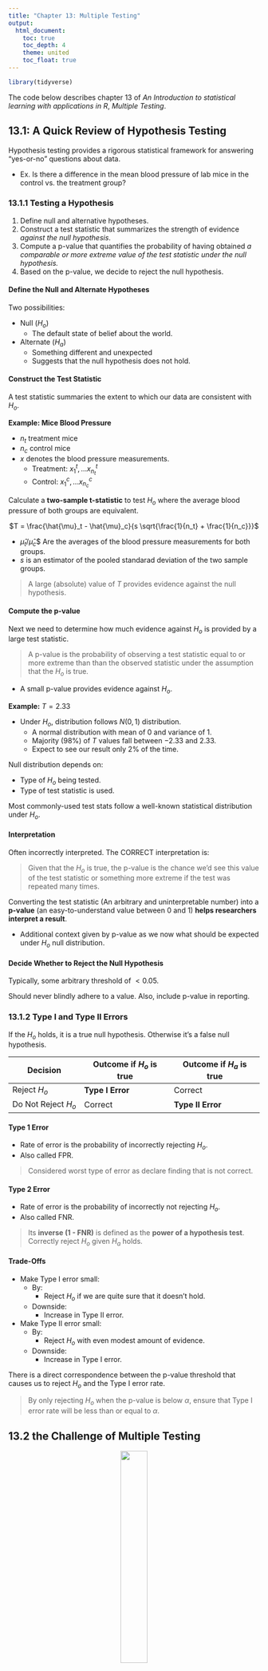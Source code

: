 ```yaml
---
title: "Chapter 13: Multiple Testing"
output:
  html_document:
    toc: true
    toc_depth: 4
    theme: united
    toc_float: true
---
```


```r
library(tidyverse)
```

The code below describes chapter 13 of *An Introduction to statistical learning with applications in R*, *Multiple Testing*.

## 13.1: A Quick Review of Hypothesis Testing

Hypothesis testing provides a rigorous statistical framework for answering "yes-or-no" questions about data.

-   Ex. Is there a difference in the mean blood pressure of lab mice in the control vs. the treatment group?

### 13.1.1 Testing a Hypothesis

1.  Define null and alternative hypotheses.
2.  Construct a test statistic that summarizes the strength of evidence *against the null hypothesis*.
3.  Compute a p-value that quantifies the probability of having obtained *a comparable or more extreme value of the test statistic under the null hypothesis.*
4.  Based on the p-value, we decide to reject the null hypothesis.

#### Define the Null and Alternate Hypotheses

Two possibilities:

-   Null ($H_o$)
    -   The default state of belief about the world.
-   Alternate ($H_a$)
    -   Something different and unexpected
    -   Suggests that the null hypothesis does not hold.

#### Construct the Test Statistic

A test statistic summaries the extent to which our data are consistent with $H_o$.

**Example: Mice Blood Pressure**

-   $n_t$ treatment mice
-   $n_c$ control mice
-   $x$ denotes the blood pressure measurements.
    -   Treatment: $x_1^t, ... x^t_{n_t}$
    -   Control: $x_1^c, ... x^c_{n_c}$

Calculate a **two-sample t-statistic** to test $H_o$ where the average blood pressure of both groups are equivalent.

<center>$T = \frac{\hat{\mu}_t - \hat{\mu}_c}{s \sqrt{\frac{1}{n_t} + \frac{1}{n_c}}}$</center>

-   $\hat{\mu}_t/\hat{\mu}_c$\$ Are the averages of the blood pressure measurements for both groups.
-   $s$ is an estimator of the pooled standarad deviation of the two sample groups.

> A large (absolute) value of $T$ provides evidence against the null hypothesis.

#### Compute the p-value

Next we need to determine how much evidence against $H_o$ is provided by a large test statistic.

> A p-value is the probability of observing a test statistic equal to or more extreme than than the observed statistic under the assumption that the $H_o$ is true.

-   A small p-value provides evidence against $H_o$.

**Example:** $T = 2.33$

-   Under $H_o$, distribution follows $N(0,1)$ distribution.
    -   A normal distribution with mean of 0 and variance of 1.
    -   Majority (98%) of $T$ values fall between $-2.33$ and $2.33$.
    -   Expect to see our result only 2% of the time.

Null distribution depends on:

-   Type of $H_o$ being tested.
-   Type of test statistic is used.

Most commonly-used test stats follow a well-known statistical distribution under $H_o$.

#### Interpretation

Often incorrectly interpreted. The CORRECT interpretation is:

> Given that the $H_o$ is true, the p-value is the chance we'd see this value of the test statistic or something more extreme if the test was repeated many times.

Converting the test statistic (An arbitrary and uninterpretable number) into a **p-value** (an easy-to-understand value between 0 and 1) **helps researchers interpret a result**.

-   Additional context given by p-value as we now what should be expected under $H_o$ null distribution.

#### Decide Whether to Reject the Null Hypothesis

Typically, some arbitrary threshold of $<0.05$.

Should never blindly adhere to a value. Also, include p-value in reporting.

### 13.1.2 Type I and Type II Errors

If the $H_o$ holds, it is a true null hypothesis. Otherwise it's a false null hypothesis.

| Decision            | Outcome if $H_o$ is true | Outcome if $H_a$ is true |
|---------------------|--------------------------|--------------------------|
| Reject $H_o$        | **Type I Error**         | Correct                  |
| Do Not Reject $H_o$ | Correct                  | **Type II Error**        |

#### Type 1 Error

-   Rate of error is the probability of incorrectly rejecting $H_o$.
-   Also called FPR.

> Considered worst type of error as declare finding that is not correct.

#### Type 2 Error

-   Rate of error is the probability of incorrectly not rejecting $H_o$.
-   Also called FNR.

> Its **inverse (1 - FNR)** is defined as the **power of a hypothesis test**. Correctly reject $H_o$ given $H_a$ holds.

#### Trade-Offs

-   Make Type I error small:
    -   By:
        -   Reject $H_o$ if we are quite sure that it doesn't hold.
    -   Downside:
        -   Increase in Type II error.
-   Make Type II error small:
    -   By:
        -   Reject $H_o$ with even modest amount of evidence.
    -   Downside:
        -   Increase in Type I error.

There is a direct correspondence between the p-value threshold that causes us to reject $H_o$ and the Type I error rate.

> By only rejecting $H_o$ when the p-value is below $\alpha$, ensure that Type I error rate will be less than or equal to $\alpha$.

## 13.2 the Challenge of Multiple Testing

<center>![](https://www.explainxkcd.com/wiki/images/3/3f/significant.png){height="33%"}</center>

How do we reject all null hypotheses for which the corresponding p-value falls below some threshold?

**Example: Flip Fair Coins**

-   $n = 1024$ coins.
-   $x = 10$ flips per coin.
-   What is the change that any single coin comes up *all tails*?
    -   $\frac{1}{2 ^ {10}} = \frac{1}{1,024} \approx 0.001$
    -   Standard hypothesis test for the $H_o$ (**This particular coin is fair.**) gives a p-value below **0.002**.
        -   Report both possibilities: 10 tails or 10 heads.

> When testing a large number of null hypotheses, we are bound to get some very small p-values by chance.

Another example. If FPR or $\alpha = 0.01$:

-   Test $m$ null hypotheses where $m = 10,000$.
-   $NumberNullHypothesesRejected = 0.01 * m = 100$
-   100 $H_o$ rejected by chance!

## 13.3 The Family-Wise Error Rate

### 13.3.1 What is the Family-Wise Error Rate?

Also called FWER.

-   When setting of $m$ null hypotheses.
-   Probability of making at least one Type I error among $m$ $H_o$s.

Possibilities when performing $m$ hypothesis tests.

| Action              | $H_o$ is True | $H_o$ is False | Total |
|---------------------|---------------|----------------|-------|
| Reject $H_o$        | $V$           | $S$            | $R$   |
| Do Not Reject $H_o$ | $U$           | $W$            | $m-R$ |

-   $V$ = Number of Type I Errors
-   $S$ = Number of true positives
-   $U$ = Number of true negatives
-   $W$ = Number of Type II Errors

Family wise error rate is given by:

<center>$FWER = Pr(V >= 1)$</center>

When accounting for level $\alpha$, FPR results in the following FWER.

<center>

$FWER(\alpha) = 1-Pr(V=0)$

-   $Pr(V=0)$ is the probability we do not falsely reject **any** null hypotheses.
-   Also, $Pr(\cap^m_{j=1}\{$do not falsely reject $H_oj$ $\})$

</center>

Each test of the $m$ tests are independent therefore:

-   $FWER(\alpha) = 1 - (1-\alpha)^m$
-   At an $\alpha = 0.05$, the $FWER = 1 - (1-0.05)^{100} = 0.994$
    -   **A 99.4% chance of at least one FP!**

> Only for very small like $\alpha = 0.001$, can we ensure a small FWER for a moderate number of hypothesis tests. More evidence in reject a $H_o$ is required to control FWER than FPR for a single test.

### 13.3.2 Approaches to Control the Family-Wise Error Rate

Using the `Fund` data set, we'll test general-purpose as well as more specialized methods for controlling the FWER.

-   Records the monthy percentage excess returns for 2,000 fund managers.
-   $n=50$ months

| Manager | Mean, $\overline{x}$ | Standard Deviation, $s$ | t-statistic | p-value |
|---------------|---------------|---------------|---------------|---------------|
| One     | 3.0                  | 7.4                     | 2.86        | 0.006   |
| Two     | -0.1                 | 6.9                     | -0.10       | 0.918   |
| Three   | 2.8                  | 7.5                     | 2.62        | 0.012   |
| Four    | 0.5                  | 6.7                     | 0.53        | 0.601   |
| Five    | 0.3                  | 6.8                     | 0.31        | 0.756   |

#### The Bonferroni Method

Event of Type I Error ($A_j$) for $jth$ null hypothesis among $m$ null hypotheses.

-   $j = 1, ..., m$
-   $FWER(\alpha) = Pr($falsely reject **at least** one null hypothesis$)$
    -   $\le \sum_{j=1}^{m} Pr(A_j)$
    -   $Pr(A \cup B) \le Pr(A) + Pr(B)$ (regardless if independent)

With the Bonferroni method:

-   Set the threshold for rejecting each hypothesis test to $\alpha / m$ so that $Pr(A_j) \le \alpha / m$ controlling the FPR at $\alpha$.

> If $\alpha = 0.1$ for $m=100$ null hypotheses, each $H_o$ can only be rejected if its p-value is below $0.001 = 0.1 / 100$

For the example above:

-   $H_o$ = The mean return of a manager is 0.
-   $H_a$ = The mean return of a manager is greater than 0.
-   Without Bonferroni, reject $H_{oj}$ for 1st and 3rd manager incorrectly.
    -   $FWER \ge 0.05$
-   With Bonferroni:
    -   $\alpha/m = 0.05 / 5 = 0.01$
    -   Only reject $H_{o1}$.

##### Downside

Very conservative approach to FWER control. Reject fewer null hypotheses and therefore increase Type II errors.

#### Holm's Step-Down Procedure {#holm}

Alternative to Bonferonni method:

-   a.k.a. Holm-Bonferroni method
-   Less conservative than Bonferroni method.
-   Makes no independence assumptions about the $m$ hypothesis tests.s

>  Reject more $H_o$ which decreases FNR (Type II Errors) and increases power. Preferred over Bonferroni.

##### Algorithm

1. Specify $\alpha$ level to control FWER.

2. Compute p-values for the $m$ null hypotheses.

3. Sort the p-values in ascending order.

4. Define $L$, the index of the threshold p-value.

<center>
$L = min \{ j: p_{(j)} > \frac{\alpha}{m + 1 -j} \}$
</center>

5. Reject all null hypotheses $H_{0j}$ for which $p_j < P_{(L)}$

For the example above:
```r
p_vals <- c(
  "1" = 0.006,
  "2" = 0.918,
  "3" = 0.012,
  "4" = 0.601,
  "5" = 0.756
)
```

```r
# Check if p-value is valid for Holm-Bonferonni procedure for controlling FWER.
# @param `p_val` - (numeric) p-value
# @param `m`     - (numeric) Number of null hypotheses
# @param `j`     - (numeric) p-value position among `m`
# @param `alpha` - (numeric) Level
#
# @return        - (bool) Reject null?
holms_method <- function(p_val, m, j, alpha = 0.05) {
  return(p_val < (alpha / (m + 1 - j)))
}
```

```r
for (i in order(p_vals)) {
  res <- holms_method(p_vals[i], length(p_vals), i, alpha = 0.05)
  switch(
    # R coerces keys to numeric
    # Can't use numbers for switch statements unless positional cases.
    toString(i),
    # Only 1st and 3rd manager are rejected.
    "1" = stopifnot(isTRUE(res)),
    "3" = stopifnot(isTRUE(res)),
    stopifnot(!isTRUE(res))
  )
}
```

Here, Holm's method is more powerful than the Bonferroni method as it rejects $H_{o1}$ and $H_{o3}$.

#### Two Special Case: Tukey's Method and Scheffe's Method
Can be more powerful than Bonferroni and Holm's methods in controlling FWER in certain tasks.

For `Fund` dataset:

- Manager One and Two have the greatest difference in return means.
- $H_o$: The returns of the two managers is equal.
  - Two-sample t-test for $H_o$ yields p-value of 0.0349. Some evidence to reject.
  - Misleading as only compared average returns of M1 and M2 **after looking at returns of all 5 managers.**
    - Performed $m = 5 * (5 - 1) / 2 = 10$ hypothesis tests and selected one with smallest p-value.
    - Could correct with Bonferroni and only reject if below $0.05 / 10 = 0.005$.
      - Not optimal as too stringent. **p-values for the comparisons are related so not independent.**

##### Tukey's method

- When performing $m=G(G-1)/2$ pairwise comparisons of $G$ means, the method controls the FWER at level $\alpha$ while rejecting all $H_o$s where p-value falls below $\alpha_T$ for some $\alpha_T > \alpha / m$.

##### Scheffe's method

From `Fund` data, notice that M1 and M3 have higher mean returns than M2, M4, and M5.

- Testing $H_o$, that the average returns of two groups of managers are equal:
  - $H_o = \frac{1}{2}(\mu_1 + \mu_3) = \frac{1}{3}(\mu_2 + \mu_4 + \mu_5)$
- Can use variant of two-sample t-test. Get p-value of 0.004 but **cannot reject $H_o$**.
  - Similar to above where seeing data means we essentially performed multiple hypothesis testing.

Using Scheffe's method, we can control FPR error at level $\alpha$ by computing a value $\alpha_S$ that can be used to reject $H_o$ if p-value is below $\alpha_s$.

- Can also use the same $\alpha_S$ for other combination of the same number of groupings.
  - ex. (M1 + M4) vs. (M2 + M3 + M5)

### 13.3.3 Trade-Off Between the FWER and Power

As the number of $m$ null hypotheses increases, power decreases at a given FWER.

- Remember, FWER at a given level $\alpha$ means that we are unlikely ($\le\alpha$) to reject **any true** $H_o$s (FPR)
- At large $m$, this limits rejection to very few $H_o$ to guarantee above statement.

## 13.4 The False Discovery Rate

### 13.4.1 Intuition for the False Discovery Rate
Using FWER to prevent FPs is too stringent when $m$ is large.

An alternative might be the ratio of FPs ($V$) to total Ps ($V + S = R$).

- This is the false discovery proportion (FDP).
- Should be low.
- But, ratio cannot be controlled as no way to be certain which hypotheses are true and which are false.
  - Similar to FWER.

Instead, control the **false discovery rate (FDR)**.

<center>
$FDR = E(FDP) = E(V/R)$
</center>

- FDR at level $q = 20\%$
  - Rejects as many $H_o$s as possible.
  - Guarantee that no more than $20\%$ of these are FPs, on average.

#### Applications

> For exploratory, rather than confirmatory purposes.

- Example:
  - Genomic researcher will sequence the genomes of individuals w/ or w/o a medication condition and for each of 20,000 genes, test whether sequence variants in that gene are associated with the medical condition of interest.
  - **Essentially performing $m = 20,000$ hypothesis tests.**
  - Goal is to see whether there is **an association between a gene and a disease** with further plans to investigate any genes for which there is evidence.
  - FWER not appropriate as we don't mind if a few FPs.
  - Need correction as cannot investigate all genes with p-values less than 0.05 (1000 would be considered significant by chance.)
    - With FDR, no more than 20% of genes studied are FPS.

> No standard accepted threshold for FDR control; it's context/data dependent.

### 13.4.2 The Benjamini-Hochberg Procedure
Procedure to reject $H_o$s while controlling $FDR \le q$

- Connect p-values from $m$ null hypotheses to desired FDR value, $q$.

##### Algorithm

1. Specify $q$ level to control FDR.

2. Compute p-values for the $m$ null hypotheses.

3. Sort the p-values in ascending order.

4. Define index $L = max \{ j : p_{(j)} < qj / m\}$.

5. Reject all null hypotheses $H_{oj}$ for which $p_j \le p_{(L)}$

```r
# Check if p-value is valid for Benjamini-Hochberg procedure for controlling FDR
# @param `p_val` - (numeric) p-value
# @param `m`     - (numeric) Number of null hypotheses
# @param `j`     - (numeric) p-value position among `m`
# @param `alpha` - (numeric) Level
#
# @return        - (bool) Reject null?
benjamini_hochberg_procedure <- function(p_val, m, j, alpha = 0.05) {
  return(p_val < (alpha * (j / m)))
}
```

```r
for (i in order(p_vals)) {
  res <- benjamini_hochberg_procedure(
    p_vals[i],
    length(p_vals),
    i,
    alpha = 0.05
  )
  switch(toString(i),
    # Only 1st and 3rd manager are rejected.
    "1" = stopifnot(isTRUE(res)),
    "3" = stopifnot(isTRUE(res)),
    stopifnot(!isTRUE(res))
  )
}
```

#### Summary
As long as $m$ p-values are independent, BH ensures that $FDR \le q$.

> On average, no more than a fraction $q$ fo the rejected $H_o$ are FPs.

  - Doesn't matter how many $H_o$ are true.
  - Doesn't matter what distribution of p-values for $H_o$ that are false.
  - Easy way to determine which of $m$ null hypotheses to reject in order to control FDR at $q$.
  - Data dependent; need to see data first to set threshold.
    - Similar to [Holm](#holm) procedure


## 13.5 A Re-Sampling Approach to p-Values and False Discovery Rates

Typically, we're intersted in a $H_o$ using a test statistic $T$ which has a distribution under $H_o$.

  - Called a theoretical null distribution.
    - ex. normal distribution, t-distribution, $\chi^2$-distribution, etc.
    - For most $H_o$, a null distribution is available.

However, may be unavailable if $H_o$ or test statistic $T$ is unusual.

- May also need to avoid because an assumption is false or sample size is small.
- In this scenario, need framework for performing inference.
  - Takes advantage of fast computers to approximate null distribution of $T$ and obtain a p-value.


### 13.5.1 A Re-Sampling Approach to the p-Value

Want to test whether the mean of a random variable $X$ equals the mean of a random variable $Y$.

Given $n_X$ independent observations from $X$ and $n_Y$ independent observations from $Y$, two-sample t-statistic is:

<center>
$T = \frac{\hat\mu_X - \hat\mu_Y}{s \sqrt{\frac{1}{n_X} + \frac{1}{n_Y}}}$
</center>

> If $n_X$ and $n_Y$ are large, then $T$ appoximately follows N(0,1) distribution.
> If $n_X$ and $n_Y$ are small, w/o strong assumption about distribution of $X$ and $Y$, don't known null distribution of $T$.

Can approximate the null distribution of $T$ using a re-sampling approach or a permutation approach.

> TODO: Skipping for now.

## 13.6 Lab: Multiple Testing

### 13.6.1 Review of Hypothesis Tests
Initialize some data with:

- 100 variables (cols) each with 10 observations (rows).

```r
set.seed(6)
num_vars <- 100
num_observations <- 10

x <- matrix(
  rnorm(num_observations * num_vars),
  nrow = num_observations,
  ncol = num_vars
)
```

Modify the first 50 variables.

- First 50 variables, have mean 0.5 and variance 1.
- The rest have mean 0 and variance 1.

```r
mean_adj <- 0.5
x[, 1:50] <- x[, 1:50] + mean_adj
```

Use `t.test()` to perform one-sample or two-sample t-test.

1. $H_o: \mu_1 = 0$
    - First variable has mean zero.

```r
# First variable (col)
t.test(x[, 1], mu = 0)
```

Fail to reject $H_o$ at level $\alpha = 0.05$.

- $\mu_1 = 0.5$ so $H_o$ is false.
- This is a FN (Type II error) as we fail to reject $H_o$ when it is false.

Test $H_{0j}: \mu_j = 0$ for $j = 1,...100$
```r
mu <- 0.05
p_vals <- rep(0, num_vars)

for (i in 1:num_vars) {
  t_test_res <- t.test(x[, i], mu = 0)
  p_vals[i] <- t_test_res$p.value
}

decision <- rep("Do not reject H0", num_vars)
decision[p_vals <= mu] <- "Reject H0"
```

Construct table to better visualize:
```r
table(
  decision,
  c(rep("H0 is False", 50), rep("H0 is True", 50))
)
```

- FN = 40
    - Simulation has a weak signal as ratio of mean to stdev is small $(0.5 / 1.0) = 0.5$
- FP = 3

### 13.6.2 The Family-Wise Error Rate
```r
m <- 1:500
# Calculated FWER
# * num_htests - m, number of hypothesis tests.
# * alpha
fwe <- function(alpha, num_htests) {
  1 - (1 - alpha)^num_htests
}
```

Calculate FWER for multiple alpha levels:

* Shows that unless $m$ is large or $\alpha$ is small, FWER exceeds 0.05.
* Lowering $\alpha$ increases FNs. Low power.

```r
fwe1 <- fwe(0.05, m)
fwe2 <- fwe(0.01, m)
fwe3 <- fwe(0.001, m)
```

```r
par(mfrow = c(1, 1))
plot(
  m,
  fwe1,
  type = "l",
  log = "x",
  ylim = c(0, 1),
  col = 2,
  ylab = "Family - Wise Error Rate",
  xlab = "Number of Hypotheses"
)
title("Number of Hypotheses on FWER")
lines(m, fwe2, col = 4)
lines(m, fwe3, col = 3)
abline(h = 0.05, lty = 2)
legend(
  "topleft",
  legend = c(0.05, 0.01, 0.001),
  col = c(2, 4, 3),
  pch = rep("*", 3),
  title = "Alphas"
)
```

Using `Fund` dataset, test $H_o$ that $jth$ fund manager's mean return is zero.
```r
# Load dataset
library(ISLR2)
fund_mini <- Fund[, 1:5]
# Run one-sample t-test
t.test(fund_mini[, 1], mu = 0)

# Store values in numeric array.
fund_pvalues <- rep(0, 5)
for (i in 1:5) {
  fund_pvalues[i] <- t.test(fund_mini[, i], mu = 0)$p.value
}
print("P-values before Error Correction Adjustment")
fund_pvalues
```

```r
print_reject_managers <- function(p_values, alpha = 0.05) {
  sprintf(
    "We can reject Manager %d, at alpha of %f",
    which(p_values < alpha),
    alpha
  )
}
```
Adjust for multiple hypothesis testing, using `p.adjust()`.
```r
fund_pvalues_bonf <- p.adjust(fund_pvalues, method = "bonferroni")
fund_pvalues_bonf
# Wrapper on which and sprintf
print_reject_managers(fund_pvalues_bonf)
```
```r
# Under the hood, p.adjust does this. pmin calculates min for multiple arrays.
# The 1 arg is the max value allowed.
pmin(fund_pvalues * 5, 1)
```
> With our new p-values, if value for a given test is $\le \alpha$, we can reject it while maintaining a FWER of no more than $\alpha$.

```r
fund_pvalues_holm <- p.adjust(fund_pvalues, method = "holm")
fund_pvalues_holm
print_reject_managers(fund_pvalues_holm)
```

Manager One does well whereas Manager Two does not. Is there a difference in performance between the two?

- Appears like there is a significant difference between the two.

```r
apply(fund_mini, 2, mean)
```

```r
paired_ttest_manager1_2 <- t.test(
  fund_mini[, 1],
  fund_mini[, 2],
  paired = TRUE
)
paired_ttest_manager1_2
```

But, because we looked at data before running test, performed 10 hypothesis tests. Need to use Tukey's method (`TukeyHSD()`) to adjust for multiple testing.

- Requires output of ANOVA regression model
    - Response: Monthly excess returns achieved by each manager
    - Predictor: Manager which each return corresponds.
- No longer significant difference.

```r
returns <- as.vector(as.matrix(fund_mini))
managers <- rep(
  # managers
  c("1", "2", "3", "4", "5"),
  rep(50, 5)
)
# ANOVA regression model.
a1 <- aov(returns ~ managers)

tukey <- TukeyHSD(x = a1)
tukey
```
```r
plot(tukey)
```

### 13.6.3 The False Discovery Rate
Perform hypothesis tests (one-sample t-test) for all 2,000 fund managers in dataset.

- Too many managers to try and control the FWER so control FDR instead.
```r
num_fund_managers <- length(Fund)
fund_pvalues_fdr <- rep(0, num_fund_managers)
for (i in 1:num_fund_managers) {
  fund_pvalues_fdr[i] <- t.test(Fund[, i], mu = 0)$p.value
}
```


Q-values are output and are the smallest FDR threshold at which we could reject a particular $H_o$.

- ex. $q = 0.1$
    - Reject corresponding $H_o$ at an FDR of 10% or greater. Cannot reject the $H_o$ at an FDR below 10%.

```r
q_values_bh <- p.adjust(fund_pvalues_fdr, method = "BH")
q_values_bh[1:10]
```

```r
q_value <- 0.1
sum(q_values_bh <= q_value)
```

The number of fund managers with q-value below 0.1.

> 146 of fund managers beat the market at an FDR of 10%. Only 15 (10% of 146) are likely to be false discoveries.

```r
sum(fund_pvalues <= (0.1 / 2000))
```

> With Bonferroni's method, no $H_o$ is rejected.

Reimplemented in book.

```r
sorted_pvals <- sort(fund_pvalues)
m <- length(fund_pvalues)
q <- 0.1
check_pvals_idxs <- which(sorted_pvals < q * (1:m) / m)
# Index finding index to reject other p-vals.
if (length(check_pvals_idxs) > 0) {
  rej_pvals_idxs <- 1:max(check_pvals_idxs)
} else {
  rej_pvals_idxs <- numeric(0)
}
```

```r
plot(
  sorted_pvals,
  log = "xy",
  ylim = c(4e-6, 1),
  ylab = "P-Value",
  xlab = "Index",
  main = ""
)
points(rej_pvals_idxs, sorted_pvals[rej_pvals_idxs], col = 4)
abline(a = 0, b = (q / m), col = 2, untf = TRUE)
abline(h = 0.1 / 2000, col = 3)
```

## 13.7 Exercises
1. Suppose we test m null hypotheses, all of which are true. We control the Type I error for each null hypothesis at level α. For each subproblem, justify your answer.
    a. In total, how many Type I errors do we expect to make?
        - $m * \alpha$
        - ex. 20 $H_o$ at level $\alpha = 0.05$ yields 1 $H_o$ falsely rejected.
    b. Suppose that the $m$ tests that we perform are independent. What is the family-wise error rate associated with these $m$ tests?
        - $1 - (1 - \alpha) ^ m$
    c. Suppose that $m = 2$, and that the p-values for the two tests are positively correlated, so that if one is small then the other will tend to be small as well, and if one is ... How does the FWER associated with these $m=2$ tests qualitatively compare tho the answer in (b) with $m=2$.
        - No longer independent.
        - Greater FWER.
    d. Suppose again that m = 2, but that now the p-values for the two tests are negatively correlated, so that if one is large then the other will tend to be small. How does the family-wise error rate associated with these m = 2 tests qualitatively compare to the answer in (b) with m = 2?
        - Roughly equal FWER. May result in more FNs but not more FPs.

2. Suppose that we test $m$ hypotheses, and control the Type I error for each hypothesis at level $\alpha$. Assume that all $m$ p-values are independent, and that all null hypotheses are true.
    a. Let the random variable $A_j$ equal 1 if the jth null hypothesis is rejected, and 0 otherwise. What is the distribution of $A_j$?
        - Bernoulli distribution
    b. What is the distribution of $\sum^m_{j=1} A_j$?
        - Binomial distribution.
    c. What is the standard deviation of the number of Type I errors that we will make?
        - $\sqrt{mp(1-p)}$ where p is probability of Type I error.

3. Suppose that we test $m$ null hypotheses, and control the Type I error fo the jth null hypothesis at level $\alpha_j$, for $j=1, ..., m$. Argue that the FWER is no greater than $\sum^m_{j=1} \alpha_j$
    - From Section 13.3.2 on bonferroni correction.
    - FWER is probability of at least one FP for jth null hypothesis.
    - $FWER(\alpha) = Pr(A_j) \le \alpha \le \sum^m_{j=1} \alpha_j$
4. Suppose we test $m=10$ hypotheses, and obtain the p-values shown in Table 13.4.

```r
p_vals <- c(
  0.0011, 0.031, 0.017, 0.32, 0.11,
  0.90, 0.07, 0.006, 0.004, 0.0009
)
m <- length(p_vals)
names(p_vals) <- paste0("H_", seq(10))
p_vals
```

  a. Suppose that we wish to control the Type I error for each null hypothesis at level $α=0.05$. Which null hypotheses will we reject?

```r
alpha <- 0.05
names(which(p_vals < alpha))
```

  b. Now suppose that we wish to control the FWER at level $\alpha = 0.05$. Which null hypotheses will we reject?

```r
names(which(p.adjust(p_vals, method = "bonferroni") < alpha))
```

  c. Now suppose that we wish to control the FDR at level $q=0.05$. Which null hypotheses will we reject?

```r
q_value <- 0.05
# Allow 5% of possible rejected nulls to be false.
names(which(p.adjust(p_vals, method = "BH") < q_value))
```

  d. See (c). Now with $q=0.02$.

```r
q_value <- 0.02
# Allow 2% of possible rejected nulls to be false. More stringent
names(which(p.adjust(p_vals, method = "BH") < q_value))
```

  e. Of the null hypotheses rejected at FDR level $q=0.2$, approximately how many are false positives?
    - 20% percent. It's the definition of the q-value.

5. For this problem, you will make up p-values that lead to a certain number of rejections using the Bonferroni and Holm procedures.
    - Give an example of five p-values for which both Bonferroni's method and Holm's method reject exactly one null hypothesis when controlling the FWER at level 0.1.

    ```r
alpha <- 0.1
p_vals <- c(0.03, 0.1, 0.3, 0.019, 0.11)
bonf_adj_p_vals <- p.adjust(p_vals, method = "bonferroni")
holm_adj_p_vals <- p.adjust(p_vals, method = "holm")
# Test only 1 expected for each.
stopifnot(
  length(which(bonf_adj_p_vals < alpha)) == 1
)
stopifnot(
  length(which(holm_adj_p_vals < alpha)) == 1
)
    ```

    - Now give an example of five p-values for which Bonferroni rejects one null hypothesis and Holm rejects more than one null hypothesis at level 0.1.

    ```r
alpha <- 0.1
p_vals <- c(0.021, 0.1, 0.3, 0.019, 0.11)
# This is alpha / m
bonf_adj_p_vals <- p.adjust(p_vals, method = "bonferroni")
# This is alpha / (m + 1 - j)
holm_adj_p_vals <- p.adjust(p_vals, method = "holm")
# Test.
stopifnot(
  length(which(bonf_adj_p_vals < alpha)) == 1
)
stopifnot(
  length(which(holm_adj_p_vals < alpha)) == 2
)
    ```

6. For each of the three panels in Figure 13.3, answer the following questions:
    a. How many FPs, FNs, TPs, TNs, Type I errors, and Type II errors result from applying the Bonferroni procedure to control the FWER at level $\alpha = 0.05$?
        - | FP | FN | TP | TN | Type I error | Type II error |
          | - | - | - | - | - | - |
          | 0 | 7 | 17 | 6 | 0 | 7 |

    b. All of above for the Holm procedure at the same level?
        - | FP | FN | TP | TN | Type I error | Type II error |
          | - | - | - | - | - | - |
          | 0 | 1 | 23 | 6 | 0 | 1 |

    c. What is the FDR associated with using the Bonferroni procedure to control the FWER at level $\alpha = 0.05$?
        - $FDR = FP / (FP + TP) = 0 / (0 + 17) = 0$
    d. FDR for the Holm procedure at the same level?
        - $FDR = FP / (FP + TP) = 0 / (0 + 23) = 0$
    e. How would the answers to (a) and (c) change if we instead used the Bonferroni procedure to control the FWER at level $\alpha = 0.001$?
    - (a) would have more FNs and fewer TPs. Type II error increases.
    - (c) would remain unchanged as FPs would never increase with a stricter alpha. All p-values are false below the adjusted lines.

7. This problem makes use of the `Carseats` dataset in the `ISLR2` package.
    a. For each quantitative variable in the dataset besides `Sales`, fit a linear model to predict `Sales` using that var. Report the p-values associated with the coefficients for the variables. That is, for each model of the form $Y = \beta_0 + \beta_1X + \epsilon$

    ```r
library(ISLR2)

carseats_data <- Carseats
resp_var <- "Sales"
p_vals <- c()
for (pred_var in names(carseats_data)) {
  if (pred_var == resp_var) {
    next
  }

  fit <- glm(
    sprintf("%s ~ %s", resp_var, pred_var),
    data = carseats_data
  )
  # p-val of intercept: null hypothesis
  # the mean of Sales is zero when controlling for pred_var can be rejected

  # nolint start
  # https://www.reddit.com/r/Rlanguage/comments/tzv1m3/how_to_interpret_the_pvalue_of_the_intercept_in_a/i41jv32/
  # nolint end
  pred_p_vals <- coef(summary(fit))[, "Pr(>|t|)"]
  pred_p_vals <- pred_p_vals[!names(pred_p_vals) %in% c("(Intercept)")]
  p_vals <- append(p_vals, pred_p_vals)
}
print(p_vals)
    ```

    b. Suppose we control the Type 1 error at level $\alpha = 0.05$ for the p-values in (a). Which null hypotheses do we reject?

    ```r
which(p_vals < 0.05)
    ```

    b. Suppose we control the FWER at level $0.05$ for the p-values in (a). Which null hypotheses do we reject?

    ```r
which(p.adjust(p_vals, method = "holm") < 0.05)
    ```

    c. Finally, suppose we control the FDR at level 0.2 for the p-values. Which null hypotheses do we reject?

    ```r
which(p.adjust(p_vals, method = "BH") < 0.2)
    ```

8. Simulated returns data from $m$ fund managers. $n$ is number of months.

    ```r
set.seed(1)
n <- 20
m <- 100
# pop mean is 0.
# All m H_o are true.
x <- matrix(rnorm(n * m), ncol = m)
    ```

    a. Conduct a one-sample t-test for each fund manager, and plot a histogram of the p-values obtained.

    ```r
p_vals <- c()
for (i in seq(m)) {
  ttest <- t.test(x[, i], mu = 0)
  p_vals[i] <- ttest$p.value
}
hist(p_vals)
    ```

    b. If we control Type I error for each null hypothesis at level α = 0.05, then how many null hypotheses do we reject?

    ```r
which(p_vals < 0.05)
    ```

    c. If we control the FWER at level 0.05, then how many null hypotheses do we reject?

    ```r
which(p.adjust(p_vals, method = "holm") < 0.05)
    ```

    d. If we control the FDR at level 0.05, then how many null hypotheses do we reject?

    ```r
which(p.adjust(p_vals, method = "BH") < 0.05)
    ```

    e. Now suppose we “cherry-pick” the 10 fund managers who perform the best in our data. If we control the FWER for just these 10 fund managers at level 0.05, then how many null hypotheses do we reject? If we control the FDR for just these 10 fund managers at level 0.05, then how many null hypotheses do we reject?

    ```r
library(dplyr)

# Get number of columns.
num_cols <- dim(x)[2]
# Access idxs of top 10 elems in sorted vec
get_top_10_cols <- function(sort_obj) tail(sort_obj$ix, 10)
# Calculate mean to get 10 fund managers who perform best.
top_10_cols <- seq(num_cols) %>%
  sapply(function(col_idx) mean(x[, col_idx])) %>%
  sort(index.return = TRUE) %>%
  get_top_10_cols()

# Store pvalues and manager idx from generated data, X.
p_vals <- list(ix = c(), pvals = c())
for (i in seq(10)) {
  col_idx <- top_10_cols[i]
  # Different from 0?
  ttest <- t.test(x[, col_idx], mu = 0)
  p_vals$pvals[i] <- ttest$p.value
  p_vals$ix[i] <- col_idx
}
p_vals
    ```

    ```r
length(which(p.adjust(p_vals$pvals, method = "holm") < 0.05))
    ```

    ```r
length(which(p.adjust(p_vals$pvals, method = "BH") < 0.05))
    ```

    f. Explain why the analysis in (e) is misleading. Hint: The standard approaches for controlling the FWER and FDR assume that all tested null hypotheses are adjusted for multiplicity, and that no “cherry-picking” of the smallest p-values has occurred. What goes wrong if we cherry-pick?

      * Looked at all values prior to testing. Looking at combinations 100 choose 10. p-hacking. Need to use Tukey's method to correct.
